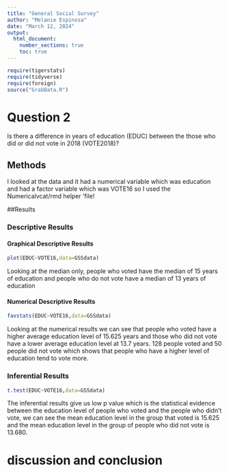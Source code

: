 ```yaml
---
title: "General Social Survey"
author: "Melanie Espinosa"
date: "March 12, 2024"
output: 
  html_document:
    number_sections: true
    toc: true
---
```



```r
require(tigerstats)
require(tidyverse)
require(foreign)
source("GrabData.R")
```

#  Question 2

<!--In this section you explain what you are trying to show.  Where did the data come from?  What is the research or other question you are trying to answer?!-->

Is there a difference in years of education (EDUC) between the those who did or did not vote in 2018 (VOTE2018)?

## Methods

<!--Decide on your methods:  use "variable analysis" or other appropriate descriptors.  Make sure to choose at least one graphical method and at least one numerical method.!-->

I looked at the data and it had a numerical variable which was education and had a factor variable which was VOTE16 so I used the Numericalvcat/rmd helper 'file!

##Results

<!--Divide this section into two sub-sections:  One for your descriptive  results and one for your inferential results.!-->

### Descriptive Results

#### Graphical Descriptive Results

<!--Graphical results here.  Make sure to show your code.  Provide appropriate labels for axes, giving units if possible, and provide a good title for the graph, too.  Use the graphical results to describe the patterns if any that exist in the data as focused toward the research question!-->

```r
plot(EDUC~VOTE16,data=GSSdata)
```

Looking at the median only, people who voted have the median of 15 years of education and people who do not vote have a median of 13 years of education 


#### Numerical Descriptive Results

<!--Numerical results go here. Use the numerical results to describe the patterns if any that exist in the data as focused toward the research question!-->

```r
favstats(EDUC~VOTE16,data=GSSdata)
```

Looking at the numerical results we can see that people who voted have a higher average education level of 15.625 years and those who did not vote have a lower average education level at 13.7 years. 128 people voted and 50 people did not vote which shows that people who have a higher level of education tend to vote more.

### Inferential Results

<!--State hypothesis clearly.  Make sure your discussion of the inferential test covers all the aspects that the test output produces, such as test statistic, p-value etc.  Make a decision about the null hypothesis, explain the assumptions on which the selected test/procedure was based, and why the chosen procedure satisfys the assumptions and is appropriate to answer the research question!-->


```r
t.test(EDUC~VOTE16,data=GSSdata)
```

The inferential results give us low p value which is the statistical evidence between the education level of people who voted and the people who didn't vote, we can see the mean education level in the group that voted is 15.625 and the mean education level in the group of people who did not vote is 13.680.

# discussion and conclusion 

